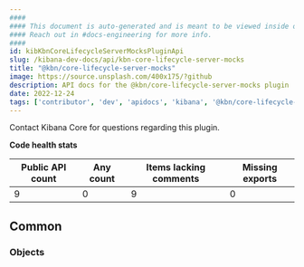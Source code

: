 ```yaml
---
####
#### This document is auto-generated and is meant to be viewed inside our experimental, new docs system.
#### Reach out in #docs-engineering for more info.
####
id: kibKbnCoreLifecycleServerMocksPluginApi
slug: /kibana-dev-docs/api/kbn-core-lifecycle-server-mocks
title: "@kbn/core-lifecycle-server-mocks"
image: https://source.unsplash.com/400x175/?github
description: API docs for the @kbn/core-lifecycle-server-mocks plugin
date: 2022-12-24
tags: ['contributor', 'dev', 'apidocs', 'kibana', '@kbn/core-lifecycle-server-mocks']
---
```




Contact Kibana Core for questions regarding this plugin.

**Code health stats**

| Public API count  | Any count | Items lacking comments | Missing exports |
|-------------------|-----------|------------------------|-----------------|
| 9 | 0 | 9 | 0 |

## Common

### Objects
<DocDefinitionList data={kbnCoreLifecycleServerMocksObj.common.objects}/>

